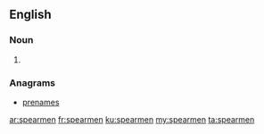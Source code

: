 ==English==

===Noun===
{{head|en|plural}}

# {{plural of|spearman|lang=en}}

===Anagrams===
* [[prenames#English|prenames]]

[[ar:spearmen]]
[[fr:spearmen]]
[[ku:spearmen]]
[[my:spearmen]]
[[ta:spearmen]]